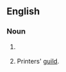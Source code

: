 ==English==

===Noun===
{{en-noun}}

# {{context|dated|17-18th C.|lang=en}} {{alternative spelling of|chapel|lang=en}}
# Printers' [[guild]].